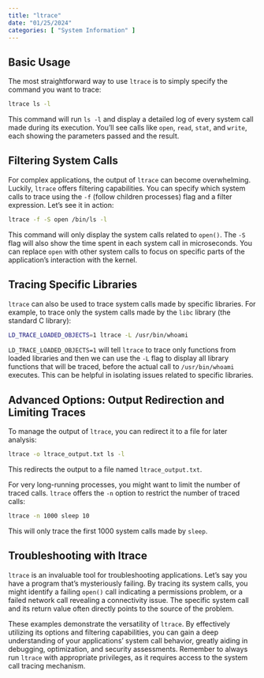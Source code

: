 ```yaml
---
title: "ltrace"
date: "01/25/2024"
categories: [ "System Information" ]
---
```

## Basic Usage

The most straightforward way to use `ltrace` is to simply specify the command you want to trace:

```bash
ltrace ls -l
```

This command will run `ls -l` and display a detailed log of every system call made during its execution.  You'll see calls like `open`, `read`, `stat`, and `write`, each showing the parameters passed and the result.


## Filtering System Calls

For complex applications, the output of `ltrace` can become overwhelming.  Luckily, `ltrace` offers filtering capabilities. You can specify which system calls to trace using the `-f` (follow children processes) flag and a filter expression.  Let's see it in action:


```bash
ltrace -f -S open /bin/ls -l
```

This command will only display the system calls related to `open()`. The `-S` flag will also show the time spent in each system call in microseconds.  You can replace `open` with other system calls to focus on specific parts of the application's interaction with the kernel.


## Tracing Specific Libraries

`ltrace` can also be used to trace system calls made by specific libraries.  For example, to trace only the system calls made by the `libc` library (the standard C library):


```bash
LD_TRACE_LOADED_OBJECTS=1 ltrace -L /usr/bin/whoami 
```

`LD_TRACE_LOADED_OBJECTS=1` will tell `ltrace` to trace only functions from loaded libraries and then we can use the `-L` flag to display all library functions that will be traced, before the actual call to `/usr/bin/whoami` executes. This can be helpful in isolating issues related to specific libraries.


## Advanced Options: Output Redirection and Limiting Traces

To manage the output of `ltrace`, you can redirect it to a file for later analysis:


```bash
ltrace -o ltrace_output.txt ls -l
```

This redirects the output to a file named `ltrace_output.txt`.

For very long-running processes, you might want to limit the number of traced calls.  `ltrace` offers the `-n` option to restrict the number of traced calls:


```bash
ltrace -n 1000 sleep 10 
```

This will only trace the first 1000 system calls made by `sleep`.


##  Troubleshooting with ltrace

`ltrace` is an invaluable tool for troubleshooting applications. Let's say you have a program that's mysteriously failing. By tracing its system calls, you might identify a failing `open()` call indicating a permissions problem, or a failed network call revealing a connectivity issue.  The specific system call and its return value often directly points to the source of the problem.

These examples demonstrate the versatility of `ltrace`. By effectively utilizing its options and filtering capabilities, you can gain a deep understanding of your applications' system call behavior, greatly aiding in debugging, optimization, and security assessments.  Remember to always run `ltrace` with appropriate privileges, as it requires access to the system call tracing mechanism.

